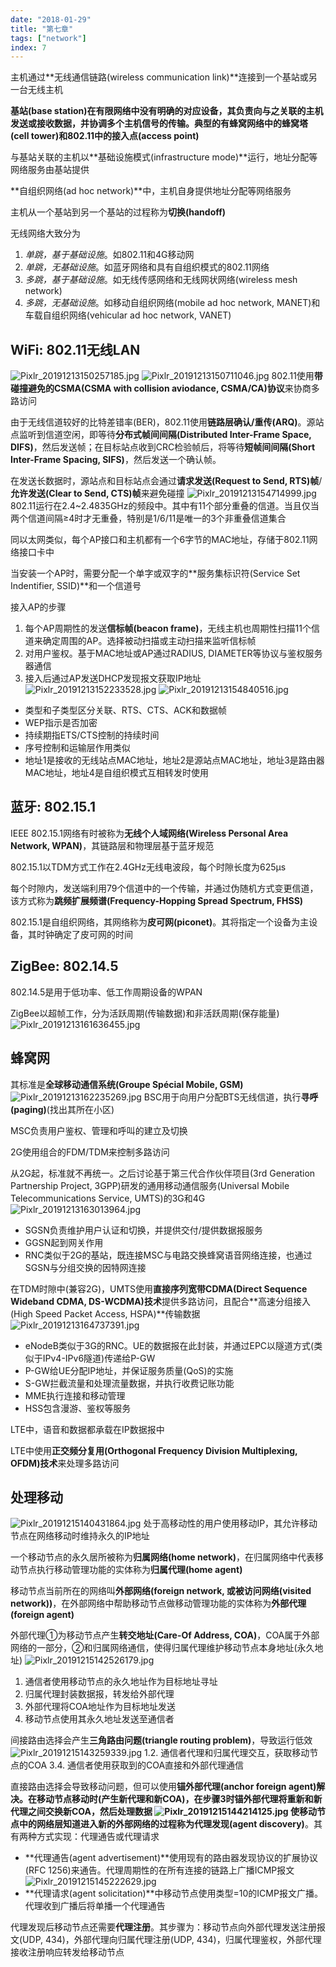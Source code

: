 ```yaml
---
date: "2018-01-29"
title: "第七章"
tags: ["network"]
index: 7
---
```


主机通过**无线通信链路(wireless communication link)**连接到一个基站或另一台无线主机

**基站(base station)**在有限网络中没有明确的对应设备，其负责向与之关联的主机发送或接收数据，并协调多个主机信号的传输。典型的有蜂窝网络中的**蜂窝塔(cell tower)**和802.11中的**接入点(access point)**

与基站关联的主机以**基础设施模式(infrastructure mode)**运行，地址分配等网络服务由基站提供

**自组织网络(ad hoc network)**中，主机自身提供地址分配等网络服务

主机从一个基站到另一个基站的过程称为**切换(handoff)**

无线网络大致分为

1. *单跳，基于基础设施*。如802.11和4G移动网
2. *单跳，无基础设施*。如蓝牙网络和具有自组织模式的802.11网络
3. *多跳，基于基础设施*。如无线传感网络和无线网状网络(wireless mesh network)
4. *多跳，无基础设施*。如移动自组织网络(mobile ad hoc network, MANET)和车载自组织网络(vehicular ad hoc network, VANET)
## WiFi: 802.11无线LAN
![Pixlr_20191213150257185.jpg](../../images/network/1576218686878_3f895691510c2f090a15f1ee94519265.jpg)
![Pixlr_20191213150711046.jpg](../../images/network/1576218686916_d799e266f8d36451d778036966baf42c.jpg)
802.11使用**带碰撞避免的CSMA(CSMA with collision aviodance, CSMA/CA)协议**来协商多路访问

由于无线信道较好的比特差错率(BER)，802.11使用**链路层确认/重传(ARQ)**。源站点监听到信道空闲，即等待**分布式帧间间隔(Distributed Inter-Frame Space, DIFS)**，然后发送帧；在目标站点收到CRC检验帧后，将等待**短帧间间隔(Short Inter-Frame Spacing, SIFS)**，然后发送一个确认帧。

在发送长数据时，源站点和目标站点会通过**请求发送(Request to Send, RTS)帧**/**允许发送(Clear to Send, CTS)帧**来避免碰撞
![Pixlr_20191213154714999.jpg](../../images/network/1576218687132_1549bb1c0b85796c873dd68e74cf7217.jpg)
802.11运行在2.4~2.4835GHz的频段中。其中有11个部分重叠的信道。当且仅当两个信道间隔≥4时才无重叠，特别是1/6/11是唯一的3个非重叠信道集合

同以太网类似，每个AP接口和主机都有一个6字节的MAC地址，存储于802.11网络接口卡中

当安装一个AP时，需要分配一个单字或双字的**服务集标识符(Service Set Indentifier, SSID)**和一个信道号

接入AP的步骤
1. 每个AP周期性的发送**信标帧(beacon frame)**，无线主机也周期性扫描11个信道来确定周围的AP。选择被动扫描或主动扫描来监听信标帧
2. 对用户鉴权。基于MAC地址或AP通过RADIUS, DIAMETER等协议与鉴权服务器通信
3. 接入后通过AP发送DHCP发现报文获取IP地址
![Pixlr_20191213152233528.jpg](../../images/network/1576218686982_2d8cca259c6943eb4fd46c62dbe66cfb.jpg)
![Pixlr_20191213154840516.jpg](../../images/network/1576218687170_ffe05066af274f20742dbe5d511b7312.jpg)
- 类型和子类型区分关联、RTS、CTS、ACK和数据帧
- WEP指示是否加密
- 持续期指ETS/CTS控制的持续时间
- 序号控制和运输层作用类似
- 地址1是接收的无线站点MAC地址，地址2是源站点MAC地址，地址3是路由器MAC地址，地址4是自组织模式互相转发时使用
## 蓝牙: 802.15.1
IEEE 802.15.1网络有时被称为**无线个人域网络(Wireless Personal Area Network, WPAN)**，其链路层和物理层基于蓝牙规范

802.15.1以TDM方式工作在2.4GHz无线电波段，每个时隙长度为625μs

每个时隙内，发送端利用79个信道中的一个传输，并通过伪随机方式变更信道，该方式称为**跳频扩展频谱(Frequency-Hopping Spread Spectrum, FHSS)**

802.15.1是自组织网络，其网络称为**皮可网(piconet)**。其将指定一个设备为主设备，其时钟确定了皮可网的时间
## ZigBee: 802.14.5
802.14.5是用于低功率、低工作周期设备的WPAN

ZigBee以超帧工作，分为活跃周期(传输数据)和非活跃周期(保存能量)
![Pixlr_20191213161636455.jpg](../../images/network/1576218687216_7737911ad668fc7c0a25c2bdafe73366.jpg)
## 蜂窝网
其标准是**全球移动通信系统(Groupe Spécial Mobile, GSM)**
![Pixlr_20191213162235269.jpg](../../images/network/1576218687282_3a12a335b78106b2cc99b7ce7ffe86ca.jpg)
BSC用于向用户分配BTS无线信道，执行**寻呼(paging)**(找出其所在小区)

MSC负责用户鉴权、管理和呼叫的建立及切换

2G使用组合的FDM/TDM来控制多路访问

从2G起，标准就不再统一。之后讨论基于第三代合作伙伴项目(3rd Generation Partnership Project, 3GPP)研发的通用移动通信服务(Universal Mobile Telecommunications Service, UMTS)的3G和4G
![Pixlr_20191213163013964.jpg](../../images/network/1576218687320_8effc2939b132b4f299bb2b53b82f70a.jpg)
- SGSN负责维护用户认证和切换，并提供交付/提供数据报服务
- GGSN起到网关作用
- RNC类似于2G的基站，既连接MSC与电路交换蜂窝语音网络连接，也通过SGSN与分组交换的因特网连接

在TDM时隙中(兼容2G)，UMTS使用**直接序列宽带CDMA(Direct Sequence Wideband CDMA, DS-WCDMA)技术**提供多路访问，且配合**高速分组接入(High Speed Packet Access, HSPA)**传输数据
![Pixlr_20191213164737391.jpg](../../images/network/1576218687322_71bfb843cd05bacf81cf4035a93ef148.jpg)
- eNodeB类似于3G的RNC。UE的数据报在此封装，并通过EPC以隧道方式(类似于IPv4-IPv6隧道)传递给P-GW
- P-GW给UE分配IP地址，并保证服务质量(QoS)的实施
- S-GW拦截流量和处理流量数据，并执行收费记账功能
- MME执行连接和移动管理
- HSS包含漫游、鉴权等服务

LTE中，语音和数据都承载在IP数据报中

LTE中使用**正交频分复用(Orthogonal Frequency Division Multiplexing, OFDM)技术**来处理多路访问
## 处理移动
![Pixlr_20191215140431864.jpg](../../images/network/1576384660591_b2541bd9d5fea2d6a5fca3fdac3c408b.jpg)
处于高移动性的用户使用移动IP，其允许移动节点在网络移动时维持永久的IP地址

一个移动节点的永久居所被称为**归属网络(home network)**，在归属网络中代表移动节点执行移动管理功能的实体称为**归属代理(home agent)**

移动节点当前所在的网络叫**外部网络(foreign network, 或被访问网络(visited network))**，在外部网络中帮助移动节点做移动管理功能的实体称为**外部代理(foreign agent)**

外部代理①为移动节点产生**转交地址(Care-Of Address, COA)**，COA属于外部网络的一部分，②和归属网络通信，使得归属代理维护移动节点本身地址(永久地址)
![Pixlr_20191215142526179.jpg](../../images/network/1576384660657_e37d862206837a284a5d506611f26686.jpg)
1. 通信者使用移动节点的永久地址作为目标地址寻址
2. 归属代理封装数据报，转发给外部代理
3. 外部代理将COA地址作为目标地址发送
4. 移动节点使用其永久地址发送至通信者

间接路由选择会产生**三角路由问题(triangle routing problem)**，导致运行低效
![Pixlr_20191215143259339.jpg](../../images/network/1576384660695_06d299c3f4e23ea88d64df89767abfa2.jpg)
1.2. 通信者代理和归属代理交互，获取移动节点的COA
3.4. 通信者使用获取到的COA直接和外部代理通信

直接路由选择会导致移动问题，但可以使用**锚外部代理(anchor foreign agent)**解决。在移动节点移动时(产生新代理和新COA)，在步骤3时锚外部代理将重新和新代理之间交换新COA，然后处理数据
![Pixlr_20191215144214125.jpg](../../images/network/1576384660733_fd8340c613c3a0d2116b70743a20dc14.jpg)
使移动节点中的网络层知道进入新的外部网络的过程称为**代理发现(agent discovery)**。其有两种方式实现：代理通告或代理请求

- **代理通告(agent advertisement)**使用现有的路由器发现协议的扩展协议(RFC 1256)来通告。代理周期性的在所有连接的链路上广播ICMP报文
![Pixlr_20191215145222629.jpg](../../images/network/1576384660799_a1224aec53e729e60258e3362ffbba21.jpg)
- **代理请求(agent solicitation)**中移动节点使用类型=10的ICMP报文广播。代理收到广播后将单播一个代理通告

代理发现后移动节点还需要**代理注册**。其步骤为：移动节点向外部代理发送注册报文(UDP, 434)，外部代理向归属代理注册(UDP, 434)，归属代理鉴权，外部代理接收注册响应转发给移动节点